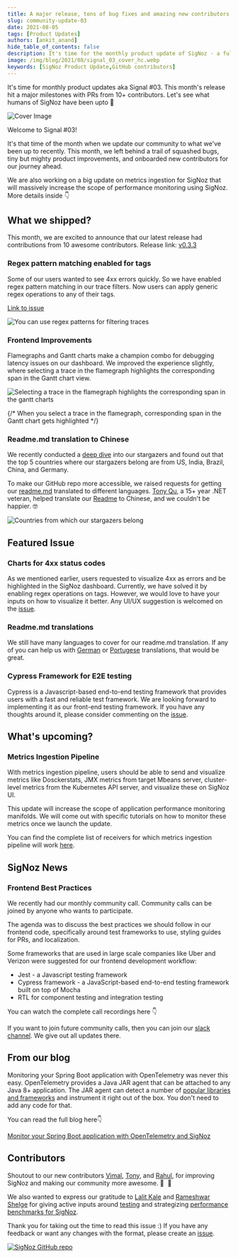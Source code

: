 ```yaml
---
title: A major release, tons of bug fixes and amazing new contributors - Signal 03
slug: community-update-03
date: 2021-08-05
tags: [Product Updates]
authors: [ankit_anand]
hide_table_of_contents: false
description: It's time for the monthly product update of SigNoz - a full-stack open-source and observability tool. Find out what we've been upto at SigNoz during July, 2021.
image: /img/blog/2021/08/signal_03_cover_hc.webp
keywords: [SigNoz Product Update,GitHub contributors]
---
```


<head>
  <link rel="canonical" href="https://signoz.io/blog/community-update-03/"/>
</head>

It's time for monthly product updates aka Signal #03. This month's release hit a major milestones with PRs from 10+ contributors. Let's see what humans of SigNoz have been upto 🙌



![Cover Image](/img/blog/2021/08/signal_03_cover_hc.webp)

Welcome to Signal #03!

It's that time of the month when we update our community to what we've been up to recently. This month, we left behind a trail of squashed bugs, tiny but mighty product improvements, and onboarded new contributors for our journey ahead.

We are also working on a big update on metrics ingestion for SigNoz that will massively increase the scope of performance monitoring using SigNoz. More details inside 👇

## What we shipped?

This month, we are excited to announce that our latest release had contributions from 10 awesome contributors. Release link: [v0.3.3](https://github.com/ezeslucky/monitrix.git/signoz/releases/tag/v0.3.3)

### Regex pattern matching enabled for tags

Some of our users wanted to see 4xx errors quickly. So we have enabled regex pattern matching in our trace filters. Now users can apply generic regex operations to any of their tags.

[Link to issue](https://github.com/ezeslucky/monitrix.git/signoz/pull/249)

![You can use regex patterns for filtering traces](/img/blog/2021/08/regex_pattern_hc.webp)


### Frontend Improvements

Flamegraphs and Gantt charts make a champion combo for debugging latency issues on our dashboard. We improved the experience slightly, where selecting a trace in the flamegraph highlights the corresponding span in the Gantt chart view.

![Selecting a trace in the flamegraph highlights the corresponding span in the gantt charts](/img/blog/2021/08/gantt_charts_hc.webp)

{/* When you select a trace in the flamegraph, corresponding span in the Gantt chart gets highlighted */}

### Readme.md translation to Chinese

We recently conducted a [deep dive](/blog/getting-to-know-our-4000-plus-stargazers-on-github/) into our stargazers and found out that the top 5 countries where our stargazers belong are from US, India, Brazil, China, and Germany.

To make our GitHub repo more accessible, we raised requests for getting our [readme.md](https://github.com/ezeslucky/monitrix.git/signoz/blob/main/README.md) translated to different languages. [Tony Qu](https://github.com/tonyqus), a 15+ year .NET veteran, helped translate our [Readme](https://github.com/ezeslucky/monitrix.git/signoz/blob/main/README.zh-cn.md) to Chinese, and we couldn't be happier. 🤓

![Countries from which our stargazers belong](/img/blog/2021/08/stargazers_countries_hc.webp)



## Featured Issue

### Charts for 4xx status codes

As we mentioned earlier, users requested to visualize 4xx as errors and be highlighted in the SigNoz dashboard. Currently, we have solved it by enabling regex operations on tags. However, we would love to have your inputs on how to visualize it better. Any UI/UX suggestion is welcomed on the [issue](https://github.com/ezeslucky/monitrix.git/signoz/issues/222).

### Readme.md translations

We still have many languages to cover for our readme.md translation. If any of you can help us with [German](https://github.com/ezeslucky/monitrix.git/signoz/issues/240) or [Portugese](https://github.com/ezeslucky/monitrix.git/signoz/issues/238) translations, that would be great.

### Cypress Framework for E2E testing

Cypress is a Javascript-based end-to-end testing framework that provides users with a fast and reliable test framework. We are looking forward to implementing it as our front-end testing framework. If you have any thoughts around it, please consider commenting on the [issue](https://github.com/ezeslucky/monitrix.git/signoz/issues/226).

## What's upcoming?

### Metrics Ingestion Pipeline

With metrics ingestion pipeline, users should be able to send and visualize metrics like Dosckerstats, JMX metrics from target Mbeans server, cluster-level metrics from the Kubernetes API server, and visualize these on SigNoz UI.

This update will increase the scope of application performance monitoring manifolds. We will come out with specific tutorials on how to monitor these metrics once we launch the update.

You can find the complete list of receivers for which metrics ingestion pipeline will work [here](https://github.com/open-telemetry/opentelemetry-collector-contrib/tree/main/receiver).

## SigNoz News

### Frontend Best Practices

We recently had our monthly community call. Community calls can be joined by anyone who wants to participate.

The agenda was to discuss the best practices we should follow in our frontend code, specifically around test frameworks to use, styling guides for PRs, and localization.

Some frameworks that are used in large scale companies like Uber and Verizon were suggested for our frontend development workflow:

- Jest - a Javascript testing framework
- Cypress framework - a JavaScript-based end-to-end testing framework built on top of Mocha
- RTL for component testing and integration testing

You can watch the complete call recordings here 👇

If you want to join future community calls, then you can join our [slack channel](https://signoz.io/slack). We give out all updates there.

## From our blog

Monitoring your Spring Boot application with OpenTelemetry was never this easy. OpenTelemetry provides a Java JAR agent that can be attached to any Java 8+ application. The JAR agent can detect a number of [popular libraries and frameworks](https://github.com/open-telemetry/opentelemetry-java-instrumentation/blob/main/docs/supported-libraries.md) and instrument it right out of the box. You don't need to add any code for that.

You can read the full blog here👇

[Monitor your Spring Boot application with OpenTelemetry and SigNoz](/blog/opentelemetry-spring-boot/)

## Contributors

Shoutout to our new contributors [Vimal](https://github.com/Vimalraj571), [Tony](https://github.com/tonyqus), and [Rahul](https://github.com/rahulrana95), for improving SigNoz and making our community more awesome. 🥳  🎉

We also wanted to express our gratitude to [Lalit Kale](https://www.linkedin.com/in/lalitkale/) and [Rameshwar Shelge](https://www.linkedin.com/in/rameshwarshelge/) for giving active inputs around [testing](https://github.com/ezeslucky/monitrix.git/signoz/discussions/208) and strategizing [performance benchmarks for SigNoz](https://github.com/ezeslucky/monitrix.git/signoz/discussions/218).

Thank you for taking out the time to read this issue :) If you have any feedback or want any changes with the format, please create an [issue](https://github.com/ezeslucky/monitrix.git/signoz/issues).

[![SigNoz GitHub repo](/img/blog/common/signoz_github.webp)](https://github.com/ezeslucky/monitrix.git/signoz)
